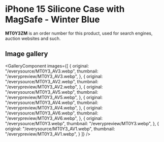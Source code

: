 
# iPhone 15 Silicone Case with MagSafe - Winter Blue

<Callout type='info' emoji='👉🏻'>**MT0Y3ZM** is an order number for this product, used for search engines, auction websites and such.</Callout>

## Image gallery

<GalleryComponent
    images={[
      {
        original: "/everysource/MT0Y3_AV3.webp",
        thumbnail: "/everypreview/MT0Y3_AV3.webp",
      },
      {
        original: "/everysource/MT0Y3_AV2.webp",
        thumbnail: "/everypreview/MT0Y3_AV2.webp",
      },
      {
        original: "/everysource/MT0Y3_AV5.webp",
        thumbnail: "/everypreview/MT0Y3_AV5.webp",
      },
      {
        original: "/everysource/MT0Y3_AV4.webp",
        thumbnail: "/everypreview/MT0Y3_AV4.webp",
      },
      {
        original: "/everysource/MT0Y3_AV6.webp",
        thumbnail: "/everypreview/MT0Y3_AV6.webp",
      },
      {
        original: "/everysource/MT0Y3.webp",
        thumbnail: "/everypreview/MT0Y3.webp",
      },
      {
        original: "/everysource/MT0Y3_AV1.webp",
        thumbnail: "/everypreview/MT0Y3_AV1.webp",
      }
    ]}
  />
